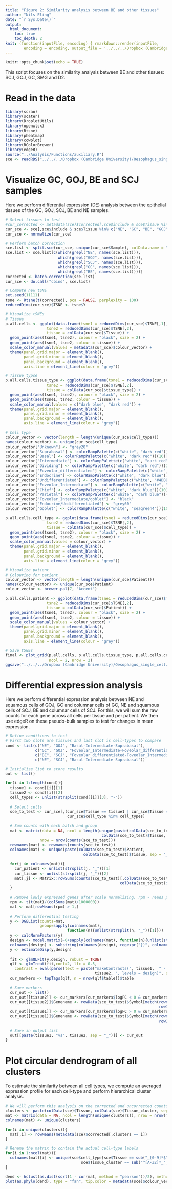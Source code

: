```yaml
---
title: "Figure 2: Similarity analysis between BE and other tissues"
author: "Nils Eling"
date: "`r Sys.Date()`"
output: 
  html_document:
    toc: true
    toc_depth: 2
knit: (function(inputFile, encoding) { rmarkdown::render(inputFile, 
        encoding = encoding, output_file = '../../../Dropbox (Cambridge University)/Oesophagus_single_cell/Results/Figures/Fig_2.html') })
---
```


```r
knitr::opts_chunk$set(echo = TRUE)
```

This script focuses on the similarity analysis between BE and other tissues: SCJ, GOJ, GC, SMG and D2.

# Read in the data

```r
library(scran)
library(scater)
library(DropletUtils)
library(openxlsx)
library(Rtsne)
library(pheatmap)
library(cowplot)
library(RColorBrewer)
library(edgeR)
source("../Analysis/Functions/auxiliary.R")
sce <- readRDS("../../../Dropbox (Cambridge University)/Oesophagus_single_cell/All_corrected_sce.rds")
```

# Visualize GC, GOJ, BE and SCJ samples

Here we perform differential expression (DE) analysis between the epithelial tissues of the GC, GOJ, SCJ, BE and NE samples.

```r
# Select tissues to test
#cur_corrected <- metadata(sce)$corrected[,sce$include & sce$Tissue %in% c("NE", "GC", "BE", "GOJ", "SCJ")]
cur_sce <- sce[,sce$include & sce$Tissue %in% c("NE", "GC", "BE", "GOJ", "SCJ")]
cur_sce <- normalize(cur_sce)

# Perform batch correction
sce.list <- split.sce(cur_sce, unique(cur_sce$Sample), colData.name = "Sample")
sce.list <- sce.list[c(which(grepl("NE", names(sce.list))),
                       which(grepl("GOJ", names(sce.list))),
                       which(grepl("SCJ", names(sce.list))),
                       which(grepl("GC", names(sce.list))),
                       which(grepl("BE", names(sce.list))))]
corrected <- batch.correction(sce.list)
cur_sce <- do.call("cbind", sce.list)

# Compute new tSNE
set.seed(11111)
tsne <- Rtsne(t(corrected), pca = FALSE, perplexity = 100)
reducedDims(cur_sce)$TSNE <- tsne$Y

# Visualize tSNEs
# Tissue
p.all.cells <- ggplot(data.frame(tsne1 = reducedDims(cur_sce)$TSNE[,1],
                  tsne2 = reducedDims(cur_sce)$TSNE[,2],
                  tissue = colData(cur_sce)$Tissue)) + 
  geom_point(aes(tsne1, tsne2), colour = "black", size = 2) + 
  geom_point(aes(tsne1, tsne2, colour = tissue)) + 
  scale_color_manual(values = metadata(cur_sce)$colour_vector) + 
  theme(panel.grid.major = element_blank(), 
        panel.grid.minor = element_blank(),
        panel.background = element_blank(), 
        axis.line = element_line(colour = "grey"))

# Tissue typse
p.all.cells.tissue_type <- ggplot(data.frame(tsne1 = reducedDims(cur_sce)$TSNE[,1],
                  tsne2 = reducedDims(cur_sce)$TSNE[,2],
                  tissue = colData(cur_sce)$tissue_type)) +
  geom_point(aes(tsne1, tsne2), colour = "black", size = 2) + 
  geom_point(aes(tsne1, tsne2, colour = tissue)) + 
  scale_color_manual(values = c("dark blue", "dark red")) + 
  theme(panel.grid.major = element_blank(), 
        panel.grid.minor = element_blank(),
        panel.background = element_blank(), 
        axis.line = element_line(colour = "grey"))

# Cell type
colour_vector <- vector(length = length(unique(cur_sce$cell_type)))
names(colour_vector) <- unique(cur_sce$cell_type)
colour_vector["Unknown"] <- "grey20"
colour_vector["Suprabasal"] <- colorRampPalette(c("white", "dark red"))(10)[10]
colour_vector["Basal"] <- colorRampPalette(c("white", "dark red"))(10)[4]
colour_vector["Intermediate"] <- colorRampPalette(c("white", "dark red"))(10)[7]
colour_vector["Dividing"] <- colorRampPalette(c("white", "dark red"))(10)[1]
colour_vector["Foveolar_differentiated"] <- colorRampPalette(c("white", "#4DBBD5FF"))(10)[10]
colour_vector["Endocrine"] <- colorRampPalette(c("white", "dark blue"))(10)[10]
colour_vector["Undifferentiated"] <- colorRampPalette(c("white", "#4DBBD5FF"))(10)[3]
colour_vector["Foveolar_Intermediate"] <- colorRampPalette(c("white", "#4DBBD5FF"))(10)[6]
colour_vector["Chief"] <- colorRampPalette(c("white", "dark blue"))(10)[6]
colour_vector["Parietal"] <- colorRampPalette(c("white", "dark blue"))(10)[3]
colour_vector["Foveolar_Intermediate/goblet"] <- "black"
colour_vector["Endocrine/Undifferentiated"] <- "grey60"
colour_vector["Goblet"] <- colorRampPalette(c("white", "seagreen4"))(10)[10]

p.all.cells.cell_type <- ggplot(data.frame(tsne1 = reducedDims(cur_sce)$TSNE[,1],
                  tsne2 = reducedDims(cur_sce)$TSNE[,2],
                  tissue = colData(cur_sce)$cell_type)) +
  geom_point(aes(tsne1, tsne2), colour = "black", size = 2) + 
  geom_point(aes(tsne1, tsne2, colour = tissue)) + 
  scale_color_manual(values = colour_vector) + 
  theme(panel.grid.major = element_blank(), 
        panel.grid.minor = element_blank(),
        panel.background = element_blank(), 
        axis.line = element_line(colour = "grey"))

# Visualize patient
# Colouring for patient
colour_vector <- vector(length = length(unique(cur_sce$Patient)))
names(colour_vector) <- unique(cur_sce$Patient)
colour_vector <- brewer.pal(7, "Accent")

p.all.cells.patient <- ggplot(data.frame(tsne1 = reducedDims(cur_sce)$TSNE[,1],
                  tsne2 = reducedDims(cur_sce)$TSNE[,2],
                  tissue = colData(cur_sce)$Patient)) +
  geom_point(aes(tsne1, tsne2), colour = "black", size = 2) + 
  geom_point(aes(tsne1, tsne2, colour = tissue)) + 
  scale_color_manual(values = colour_vector) + 
  theme(panel.grid.major = element_blank(), 
        panel.grid.minor = element_blank(),
        panel.background = element_blank(), 
        axis.line = element_line(colour = "grey"))

# Save tSNEs
final <- plot_grid(p.all.cells, p.all.cells.tissue_type, p.all.cells.cell_type, p.all.cells.patient,
                   ncol = 2, nrow = 2)
ggsave("../../../Dropbox (Cambridge University)/Oesophagus_single_cell/Results/Figures/Figure_2/GC_NE_tSNEs.pdf", width = 15, height = 15)
```

# Differential expression analysis

Here we berform differential expression analysis between NE and squamous cells of GOJ, GC and columnar cells of GC, NE and squamous cells of SCJ, BE and columnar cells of SCJ.
For this, we will sum the raw counts for each gene across all cells per tissue and per patient. 
We then use edgeR on these pseudo-bulk samples to test for changes in mean expression.

```r
# Define conditions to test
# First two slots are tissues and last slot is cell-types to compare
cond <- list(c("NE", "GOJ", "Basal-Intermediate-Suprabasal"),
             c("GC", "GOJ", "Foveolar_Intermediate-Foveolar_differentiated-Endocrine-Undifferentiated-Chief"),
             c("BE", "SCJ", "Foveolar_differentiated-Foveolar_Intermediate-Undifferentiated-Dividing"),
             c("NE", "SCJ", "Basal-Intermediate-Suprabasal"))

# Initialize list to store results
out <- list()

for(i in 1:length(cond)){
  tissue1 <- cond[[i]][1]
  tissue2 <- cond[[i]][2]
  cell_types <- unlist(strsplit(cond[[i]][3], "-"))
  
  # Select cells
  sce_to_test <- cur_sce[,(cur_sce$Tissue == tissue1 | cur_sce$Tissue == tissue2) &
                           cur_sce$cell_type %in% cell_types]
  
  # Sum counts with each batch and group
  mat <- matrix(data = NA, ncol = length(unique(paste(colData(sce_to_test)$Patient, 
                                          colData(sce_to_test)$Tissue, sep = "_"))), 
               nrow = nrow(counts(sce_to_test)))
  rownames(mat) <- rownames(counts(sce_to_test))
  colnames(mat) <- unique(paste(colData(sce_to_test)$Patient, 
                                  colData(sce_to_test)$Tissue, sep = "_"))
  
  for(j in colnames(mat)){
    cur_patient <- unlist(strsplit(j, "_"))[1]
    cur_tissue <- unlist(strsplit(j, "_"))[2]
    mat[,j] <- Matrix::rowSums(counts(sce_to_test)[,colData(sce_to_test)$Patient == cur_patient &
                                                  colData(sce_to_test)$Tissue == cur_tissue]) 
  }
  
  # Remove lowly expressed genes after scale normalizing, rpm - reads per million
  rpm <- t(t(mat)/(colSums(mat)/1000000))
  mat <- mat[rowMeans(rpm) > 1,]
  
  # Perform differential testing
  y <- DGEList(counts=mat,
               group=sapply(colnames(mat), 
                           function(n){unlist(strsplit(n, "_"))[1]}))
  y <- calcNormFactors(y)
  design <- model.matrix(~0+sapply(colnames(mat), function(n){unlist(strsplit(n, "_"))[2]}))
  colnames(design) <- substring(colnames(design), regexpr("})", colnames(design)) + 2)
  y <- estimateDisp(y,design)
  
  fit <- glmQLFit(y,design, robust = TRUE)
  qlf <- glmTreat(fit,coef=2, lfc = 0.5, 
    contrast = eval(parse(text = paste("makeContrasts(", tissue1,  " - ", 
                                       tissue2, ", levels = design)", sep = ""))))
  cur_markers <- topTags(qlf, n = nrow(qlf$table))$table
  
  # Save markers
  cur_out <- list()
  cur_out[[tissue2]] <- cur_markers[cur_markers$logFC < 0 & cur_markers$FDR < 0.1,]
  cur_out[[tissue2]]$Genename <- rowData(sce_to_test)$Symbol[match(rownames(cur_out[[tissue2]]),
                                                                   rowData(sce_to_test)$ID)]
  cur_out[[tissue1]] <- cur_markers[cur_markers$logFC > 0 & cur_markers$FDR < 0.1,]
  cur_out[[tissue1]]$Genename <- rowData(sce_to_test)$Symbol[match(rownames(cur_out[[tissue1]]),
                                                                   rowData(sce_to_test)$ID)]
  
  # Save in output list
  out[[paste(tissue1, "vs", tissue2, sep = "_")]] <- cur_out
}

```

# Plot circular dendrogram of all clusters

To estimate the similarity between all cell types, we compute an averaged expression profile for each cell-type and perform hierarchical cluster analysis.

```r
# We will perform this analysis on the corrected and uncorrected counts
clusters <- paste(colData(sce)$Tissue, colData(sce)$Tissue_cluster, sep = "_")
mat <- matrix(data = NA, ncol = length(unique(clusters)), nrow = nrow(metadata(sce)$corrected))
colnames(mat) <- unique(clusters)

for(i in unique(clusters)){
  mat[,i] <- rowMeans(metadata(sce)$corrected[,clusters == i])
}

# Rename the matrix to contain the actual cell-type labels
for(i in 1:ncol(mat)){
  colnames(mat)[i] <- unique(sce$cell_type[sce$Tissue == sub("_[0-9]*$", "", colnames(mat)[i]) &
                                 sce$Tissue_cluster == sub("^[A-Z2]*_", "", colnames(mat)[i])])
}

dend <- hclust(as.dist(sqrt(1 - cor(mat, method = "pearson"))/2), method = "ward.D2")
plot(as.phylo(dend), type = "fan", tip.color = metadata(sce)$colour_vector[sub("_[0-9]*$", "", unique(clusters))])

```

